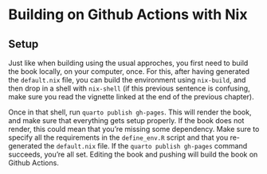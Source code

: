 # Building on Github Actions with Nix

## Setup

Just like when building using the usual approches, you first need to build the book
locally, on your computer, once. For this, after having generated the `default.nix`
file, you can build the environment using `nix-build`, and then drop in a shell
with `nix-shell` (if this previous sentence is confusing, make sure you read the 
vignette linked at the end of the previous chapter).

Once in that shell, run `quarto publish gh-pages`. This will render the book, and make
sure that everything gets setup properly. If the book does not render, this could mean
that you're missing some dependency. Make sure to specify all the requirements
in the `define_env.R` script and that you re-generated the `default.nix` file. If 
the `quarto publish gh-pages` command succeeds, you're all set. Editing the book and
pushing will build the book on Github Actions.
